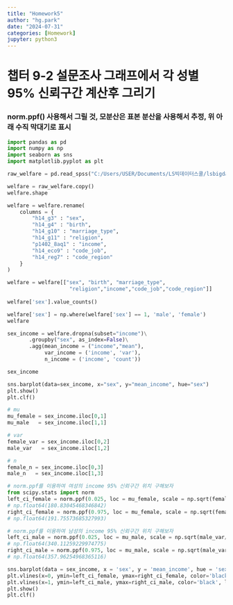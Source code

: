 ```yaml
---
title: "Homework5"
author: "hg.park"
date: "2024-07-31"
categories: [Homework]
jupyter: python3
---
```


# 챕터 9-2 설문조사 그래프에서 각 성별 95% 신뢰구간 계산후 그리기 

### norm.ppf() 사용해서 그릴 것, 모분산은 표본 분산을 사용해서 추정, 위 아래 수직 막대기로 표시
```python
import pandas as pd
import numpy as np
import seaborn as sns
import matplotlib.pyplot as plt

raw_welfare = pd.read_spss("C:/Users/USER/Documents/LS빅데이터스쿨/lsbigdata-project1/data/koweps/Koweps_hpwc14_2019_beta2.sav")

welfare = raw_welfare.copy()
welfare.shape

welfare = welfare.rename(
    columns = {
        "h14_g3" : "sex", 
        "h14_g4" : "birth",
        "h14_g10" : "marriage_type",
        "h14_g11" : "religion",
        "p1402_8aq1" : "income",
        "h14_eco9" : "code_job",
        "h14_reg7" : "code_region"
    }
)

welfare = welfare[["sex", "birth", "marriage_type",
                    "religion","income","code_job","code_region"]]
                    
welfare['sex'].value_counts()

welfare['sex'] = np.where(welfare['sex'] == 1, 'male', 'female')
welfare
```

```python
sex_income = welfare.dropna(subset="income")\
       .groupby("sex", as_index=False)\
       .agg(mean_income = ("income","mean"),
            var_income = ('income', 'var'),
            n_income = ('income', 'count'))

sex_income
```

```python
sns.barplot(data=sex_income, x="sex", y="mean_income", hue="sex")
plt.show()
plt.clf()
```

```python
# mu
mu_female = sex_income.iloc[0,1]
mu_male   = sex_income.iloc[1,1]

# var
female_var = sex_income.iloc[0,2]
male_var   = sex_income.iloc[1,2]

# n
female_n = sex_income.iloc[0,3]
male_n   = sex_income.iloc[1,3]

# norm.ppf를 이용하여 여성의 income 95% 신뢰구간 위치 구해보자
from scipy.stats import norm
left_ci_female = norm.ppf(0.025, loc = mu_female, scale = np.sqrt(female_var/female_n))
# np.float64(180.83045468346842)
right_ci_female = norm.ppf(0.975, loc = mu_female, scale = np.sqrt(female_var/female_n))
# np.float64(191.75573685327993)

# norm.ppf를 이용하여 남성의 income 95% 신뢰구간 위치 구해보자
left_ci_male = norm.ppf(0.025, loc = mu_male, scale = np.sqrt(male_var/male_n))
# np.float64(340.11259229974775)
right_ci_male = norm.ppf(0.975, loc = mu_male, scale = np.sqrt(male_var/male_n))
# np.float64(357.96254968365116)

sns.barplot(data = sex_income, x = 'sex', y = 'mean_income', hue = 'sex')
plt.vlines(x=0, ymin=left_ci_female, ymax=right_ci_female, color='black', linewidth=10)
plt.vlines(x=1, ymin=left_ci_male, ymax=right_ci_male, color='black', linewidth=10)
plt.show()
plt.clf()

```
